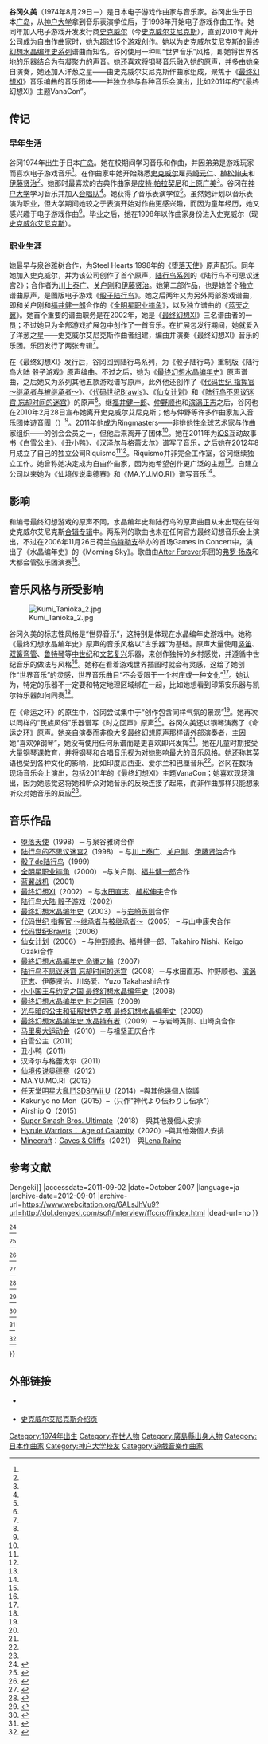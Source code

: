 
{{NoteTA
| G1=Games
| G2=Square Enix
| 1=zh-cn:After Forever; zh-tw:萬世沉淪;
}}

{{Infobox musical artist
| name = 谷冈久美
| image = Kumi Tanioka 1.jpg
| caption = 2007年的谷冈久美
| background = non_vocal_instrumentalist
| birth_date = {{birth date and age|mf=yes|1974|8|29}}
| birth_place =日本[[广岛|广岛]]
| instrument = [[钢琴|钢琴]]
| genre =
| occupation = [[音乐家|音乐家]]、[[作曲家|作曲家]]
| years_active = 1998年－
| label = [[DigiCube|DigiCube]]<br />[[史克威尔艾尼克斯|史克威尔艾尼克斯]]<br />[[波丽佳音|波丽佳音]]<br />[[任天堂|任天堂欧洲]]
| associated_acts = 洋葱之星
}}
{{Japanese|japanese=谷岡 久美|kana=たにおか くみ|romaji=Tanioka Kumi}}

'''谷冈久美'''（1974年8月29日－）是日本电子游戏作曲家与音乐家。谷冈出生于日本[[广岛|广岛]]，从[[神户大学|神户大学]]拿到音乐表演学位后，于1998年开始电子游戏作曲工作。她同年加入电子游戏开发发行商[[史克威尔|史克威尔]]（今[[史克威尔艾尼克斯|史克威尔艾尼克斯]]），直到2010年离开公司成为自由作曲家时，她为超过15个游戏创作。她以为史克威尔艾尼克斯的[[最终幻想水晶编年史系列|最终幻想水晶编年史系列]]谱曲而知名。谷冈使用一种叫“世界音乐”风格，即她将世界各地的乐器结合为有凝聚力的声音。她还喜欢将钢琴音乐融入她的原声，并多由她亲自演奏，她还加入洋葱之星——由史克威尔艾尼克斯作曲家组成，聚焦于《[[最终幻想XI|最终幻想XI]]》音乐编曲的音乐团体——并独立参与各种音乐会演出，比如2011年的“《最终幻想XI》主题VanaCon”。

== 传记 ==

=== 早年生活 ===

谷冈1974年出生于日本[[广岛|广岛]]。她在校期间学习音乐和作曲，并因弟弟是游戏玩家而喜欢电子游戏音乐<ref name="SEMOringint" />。在作曲家中她开始熟悉[[史克威尔|史克威尔]]雇员[[崎元仁|崎元仁]]、[[植松伸夫|植松伸夫]]和[[伊藤贤治|伊藤贤治]]<ref name="DGint" />。她那时最喜欢的古典作曲家是[[皮特·帕拉契尼|皮特·帕拉契尼]]和[[上原广美|上原广美]]<ref name="SEMOringint" />。谷冈在[[神户大学|神户大学]]学习音乐并加入[[合唱队|合唱队]]<ref name="DGint" />。她获得了音乐表演学位<ref name="riquisprofile" />。虽然她计划以音乐表演为职业，但大学期间她较之于表演开始对作曲更感兴趣，而因为童年经历，她又感兴趣于电子游戏作曲<ref name="SEMOringint" />。毕业之后，她在1998年以作曲家身份进入史克威尔（现[[史克威尔艾尼克斯|史克威尔艾尼克斯]]）。

=== 职业生涯 ===

她最早与泉谷雅树合作，为Steel Hearts 1998年的《[[堕落天使|堕落天使]]》原声配乐。同年她加入史克威尔，并为该公司创作了首个原声，[[陆行鸟系列|陆行鸟系列]]的《陆行鸟不可思议迷宫2》；合作者为[[川上泰广|川上泰广]]、[[关户刚|关户刚]]和[[伊藤贤治|伊藤贤治]]。她第二部作品，也是她首个独立谱曲原声，是图版电子游戏《[[骰子陆行鸟|骰子陆行鸟]]》。她之后两年又为另外两部游戏谱曲，即和关户刚和[[福井健一郎|福井健一郎]]合作的《[[全明星职业摔角|全明星职业摔角]]》，以及独立谱曲的《[[蓝天之翼|蓝天之翼]]》。她首个重要的谱曲职务是在2002年，她是《[[最终幻想XI|最终幻想XI]]》三名谱曲者的一员；不过她只为全部游戏扩展包中创作了一首音乐。在扩展包发行期间，她就爱入了洋葱之星——史克威尔艾尼克斯作曲者组建，编曲并演奏《最终幻想XI》音乐的乐团。乐团发行了两张专辑<ref name="SEbio" />。

在《最终幻想XI》发行后，谷冈回到陆行鸟系列，为《骰子陆行鸟》重制版《陆行鸟大陆 骰子游戏》原声编曲。不过之后，她为《[[最终幻想水晶编年史|最终幻想水晶编年史]]》原声谱曲，之后她又为系列其他五款游戏谱写原声。此外他还创作了《[[代码世纪_指挥官_～继承者与被继承者～|代码世纪 指挥官 ～继承者与被继承者～]]》、《[[代码世纪Brawls|代码世纪Brawls]]》、《[[仙女计划|仙女计划]]》和《[[陆行鸟不思议迷宫_忘却时间的迷宫|陆行鸟不思议迷宫 忘却时间的迷宫]]》的原声<ref name="SEbio" />。继[[福井健一郎|福井健一郎]]、[[仲野顺也|仲野顺也]]和[[滨涡正志|滨涡正志]]之后，谷冈也在2010年2月28日宣布她离开史克威尔艾尼克斯；他与仲野等许多作曲家加入音乐团体[[遊音團|遊音團]]（{{lang|ja|ゲ音団}}）<ref name="SEMOleaves" />。2011年他成为Ringmasters——非排他性全球艺术家与作曲家组织——的创会会员之一，但他后来离开了团体<ref name="SEMOringint" />。她在2011年为[[iOS|iOS]]互动故事书《白雪公主》、《丑小鸭》、《汉泽尔与格蕾太尔》谱写了音乐，之后她在2012年8月成立了自己的独立公司Riquismo<ref name="indieint" /><ref name="riquisStart" />。Riquismo并非完全工作室，谷冈继续独立工作。她曾称她决定成为自由作曲家，因为她希望创作更广泛的主题<ref name="indieint" />。自建立公司以来她为《[[仙境传说奥德赛|仙境传说奥德赛]]》和《MA.YU.MO.RI》谱写音乐<ref name="DESint" />。

== 影响 ==

和编号最终幻想游戏的原声不同，水晶编年史和陆行鸟的原声曲目从未出现在任何史克威尔艾尼克斯[[最终幻想合辑专辑列表|合辑专辑]]中。两系列的歌曲也未在任何官方最终幻想音乐会上演出，不过在2006年11月26日荷兰[[乌特勒支|乌特勒支]]举办的首场Games in Concert中，演出了《水晶编年史》的《Morning Sky》。歌曲由[[After_Forever|After Forever]]乐团的[[弗罗·扬森|弗罗·扬森]]和大都会管弦乐团演奏<ref name="CCconcert" />。

== 音乐风格与所受影响 ==

[[File:Kumi_Tanioka_2.jpg|thumb]]

谷冈久美的标志性风格是“世界音乐”，这特别是体现在水晶编年史游戏中。她称《最终幻想水晶编年史》原声的音乐风格以“古乐器”为基础。原声大量使用[[竖笛|竖笛]]、[[双簧弯管|双簧弯管]]、[[鲁特琴|鲁特琴]]等[[中世纪音乐|中世纪]]和[[文艺复兴音乐|文艺复兴]]乐器，来创作独特的乡村感觉，并遵循中世纪音乐的做法与风格<ref name="RPGFOST" />。她称在看着游戏世界插图时就会有灵感，这给了她创作“世界音乐”的灵感，世界音乐曲目“不会受限于一个村庄或一种文化”<ref name="interview1" />。她认为，特定的乐器不一定要和特定地理区域绑在一起，比如她想看到印第安乐器与凯尔特乐器如何同奏<ref name="indieint" />。

在《命运之环》的原生中，谷冈尝试集中于“创作包含同样气氛的景观”<ref name="interview1" />。她再次以同样的“民族风俗”乐器谱写《时之回声》原声<ref name="EOTLiner" />。谷冈久美还以钢琴演奏了《命运之环》原声。她亲自演奏而非像大多最终幻想原声那样请外部演奏者，主因她“喜欢弹钢琴”，她没有使用任何乐谱而是更喜欢即兴发挥<ref name="interview1" />。她在儿童时期接受大量钢琴课教育，并将钢琴和合唱音乐视为对她影响最大的音乐风格。她还称其英语也受到各种文化的影响，比如印度尼西亚、爱尔兰和巴厘音乐<ref name="interview1" />。谷冈在数场现场音乐会上演出，包括2011年的《最终幻想XI》主题VanaCon；她喜欢现场演出，因为她感觉这将她和听众对她音乐的反映连接了起来，而非作曲那样只能想象听众对她音乐的反应<ref name="indieint" />。

== 音乐作品 ==

* [[堕落天使|堕落天使]]（1998）－与泉谷雅树合作
* [[陆行鸟的不思议迷宫2|陆行鸟的不思议迷宫2]]（1998） – 与[[川上泰广|川上泰广]]、[[关户刚|关户刚]]、[[伊藤贤治|伊藤贤治]]合作
* [[骰子de陆行鸟|骰子de陆行鸟]]（1999）
* [[全明星职业摔角|全明星职业摔角]]（2000） –与关户刚、[[福井健一郎|福井健一郎]]合作
* [[蓝翼战机|蓝翼战机]]（2001）
* [[最终幻想XI|最终幻想XI]]（2002） – 与[[水田直志|水田直志]]、[[植松伸夫|植松伸夫]]合作
* [[陆行鸟大陆_骰子游戏|陆行鸟大陆 骰子游戏]]（2002）
* [[最终幻想水晶编年史|最终幻想水晶编年史]]（2003） –与[[岩崎英则|岩崎英则]]合作
* [[代码世纪_指挥官_～继承者与被继承者～|代码世纪 指挥官 ～继承者与被继承者～]]（2005） – 与山中康央合作
* [[代码世纪Brawls|代码世纪Brawls]]（2006）
* [[仙女计划|仙女计划]]（2006） – 与[[仲野顺也|仲野顺也]]、福井健一郎、Takahiro Nishi、Keigo Ozaki合作
* [[最終幻想水晶編年史_命運之輪|最終幻想水晶編年史 命運之輪]]（2007）
* [[陆行鸟不思议迷宫_忘却时间的迷宫|陆行鸟不思议迷宫 忘却时间的迷宫]]（2008）－与水田直志、仲野顺也、[[滨涡正志|滨涡正志]]、伊藤贤治、川岛爱、Yuzo Takahashi合作
* [[小小国王与约定之国_最终幻想水晶编年史|小小国王与约定之国 最终幻想水晶编年史]]（2008）
* [[最终幻想水晶编年史_时之回声|最终幻想水晶编年史 时之回声]]（2009）
* [[光与暗的公主和征服世界之塔_最终幻想水晶编年史|光与暗的公主和征服世界之塔 最终幻想水晶编年史]]（2009）
* [[最终幻想水晶编年史_水晶持有者|最终幻想水晶编年史 水晶持有者]]（2009）－与岩崎英则、山崎良合作
* [[马里奥大运动会|马里奥大运动会]]（2010）－与祖坚正庆合作
* 白雪公主（2011）
* 丑小鸭（2011）
* 汉泽尔与格蕾太尔（2011）
* [[仙境传说奥德赛|仙境传说奥德赛]]（2012）
* MA.YU.MO.RI（2013）
* [[任天堂明星大亂鬥3DS/Wii_U|任天堂明星大亂鬥3DS/Wii U]]（2014）–與其他幾個人協議
* Kakuriyo no Mon（2015）–（只作"神代より伝わりし伝承"）
* Airship Q（2015）
* [[Super_Smash_Bros._Ultimate|Super Smash Bros. Ultimate]]（2018）–與其他幾個人安排
* [[Hyrule_Warriors：_Age_of_Calamity|Hyrule Warriors： Age of Calamity]]（2020）–與其他幾個人安排
* [[Minecraft|Minecraft]]：[[Caves_&_Cliffs|Caves & Cliffs]]（2021）-與[[Lena_Raine|Lena Raine]]

== 参考文献 ==

{{reflist|refs=
<ref name="SEbio">{{cite web |url=http://www.squareenixmusic.com/composers/tanioka/biography.shtml |title=Kumi Tanioka :: Biography |last=Greening |first=Chris |publisher=Square Enix Music Online |accessdate=2009-11-17 |deadurl=yes |archiveurl=https://web.archive.org/web/20100101222808/http://squareenixmusic.com/composers/tanioka/biography.shtml |archivedate=2010-01-01 }}</ref>

<ref name="SEMOringint">{{cite web |last=Diago |first=Gee |title=Interview with Kumi Tanioka |url=http://squareenixmusic.com/features/interviews/kumitanioka.shtml |publisher=Square Enix Music Online |accessdate=2011-09-01 |date=September 2011 |archive-date=2012-09-01 |archive-url=https://www.webcitation.org/6ALsJ8p1P?url=http://squareenixmusic.com/features/interviews/kumitanioka.shtml |dead-url=no }}</ref>

<ref name="DGint">{{cite web |title=インタビュー『ファイナルファンタジー・クリスタルクロニクル リング・オブ・フェイト オリジナル・サウンドトラック』 |url=http://dol.dengeki.com/soft/interview/ffccrof/index.html |publisher=[[ASCII_Media_Works{{!}}Dengeki|ASCII Media Works{{!}}Dengeki]] |accessdate=2011-09-02 |date=October 2007 |language=ja |archive-date=2012-09-01 |archive-url=https://www.webcitation.org/6ALsJhVu9?url=http://dol.dengeki.com/soft/interview/ffccrof/index.html |dead-url=no }}</ref>

<ref name="riquisprofile">{{cite web |url=http://riquisimo.jp/?profile |title=Riquismo! - Profile |language=ja |publisher=Riquismo |accessdate=2014-01-23 |archive-date=2020-01-23 |archive-url=https://web.archive.org/web/20200123224202/http://www.riquisimo.jp/?profile |dead-url=no }}</ref>

<ref name="SEMOleaves">{{cite web |url=http://squareenixmusic.com/musicnews2.php?subaction=showfull&id=1267410364&archive=&start_from=&ucat=2& |title=01 Mar 2010 - Confirmed: Kumi Tanioka Leaves Square Enix |last=Greening |first=Chris |date=2010-03-01 |publisher=Square Enix Music Online |accessdate=2010-03-01 |deadurl=yes |archiveurl=https://web.archive.org/web/20100309005323/http://www.squareenixmusic.com/musicnews2.php?subaction=showfull&id=1267410364&archive=&start_from=&ucat=2& |archivedate=2010-03-09 }}</ref>

<ref name="indieint">{{cite web |url=http://indiegames.com/2012/03/interview_kumi_tanioka%20.html |title=Final Fantasy to Snow White: Composer Kumi Tanioka's Independent Vision |publisher=IndieGames |author=Jeriaska |date=2012-03-01 |accessdate=2014-01-23 |archive-url=https://web.archive.org/web/20140202234134/http://indiegames.com/2012/03/interview_kumi_tanioka%20.html |archive-date=2014-02-02 |dead-url=yes }}</ref>

<ref name="riquisStart">{{cite web |url=http://ameblo.jp/taniokakumi/entry-11340217936.html |title=新装開店！ |language=ja |publisher=Kumi Tanioka |date=2012-08-29 |accessdate=2014-01-23 |archive-date=2014-02-18 |archive-url=https://web.archive.org/web/20140218224820/http://ameblo.jp/taniokakumi/entry-11340217936.html |dead-url=no }}</ref>

<ref name="DESint">{{cite web |url=http://www.destructoid.com/exclusive-ragnarok-odyssey-ost-with-kumi-tanioka-237302.phtml |title=Tanioka shows off her "dirty" side |publisher=[[Destructoid|Destructoid]] |last=Napolitano |first=Jayson |date=2012-10-24 |accessdate=2014-01-23 |archive-date=2020-08-12 |archive-url=https://web.archive.org/web/20200812214605/https://www.destructoid.com/exclusive-ragnarok-odyssey-ost-with-kumi-tanioka-237302.phtml |dead-url=no }}</ref>

<ref name="CCconcert">{{cite web| language=nl| title=Games in Concert| publisher=Gamer.nl| url=http://www.gamesinconcert.nl/| accessdate=2009-02-12| archive-date=2009-04-18| archive-url=https://web.archive.org/web/20090418063717/http://www.gamesinconcert.nl/| dead-url=no}}</ref>

<ref name="RPGFOST">{{cite web | author=Space, Daniel | title=Final Fantasy Crystal Chronicles OST | publisher=RPGFan | url=http://www.rpgfan.com/soundtracks/ffcc/index.html | accessdate=2009-01-14 | archive-date=2013-01-16 | archive-url=https://web.archive.org/web/20130116214029/http://rpgfan.com/soundtracks/ffcc/index.html | dead-url=no }}</ref>

<ref name="interview1">{{cite web |author=Jeriaska; Kumi, Tanioka |title=Interview with Kumi Tanioka |publisher=RPGFan |url=http://www.rpgfan.com/features/tanioka-interview/index.html |date=2008-03-29 |accessdate=2009-02-11 |archive-date=2012-09-08 |archive-url=https://web.archive.org/web/20120908024131/http://www.rpgfan.com/features/tanioka-interview/index.html |dead-url=no }}</ref>

<ref name="EOTLiner">{{cite web |author=Tanioka, Kumi |title=Final Fantasy Crystal Chronicles: Echoes of Time liner notes |url=http://www.squareenixmusic.com/features/liners/ffccechoes.shtml |accessdate=2009-04-21 |archive-date=2012-09-01 |archive-url=https://www.webcitation.org/6ALsMjpxB?url=http://www.squareenixmusic.com/features/liners/ffccechoes.shtml |dead-url=no }}</ref>

}}

== 外部链接 ==
{{Commons category|Kumi Tanioka}}

* {{Official|http://www.riquisimo.jp/}} {{ja icon}}
* [https://web.archive.org/web/20131205060511/http://www.square-enix.co.jp/music/sem/page/cm/profile/tanioka/index.html 史克威尔艾尼克斯介绍页]

{{Authority control}}
{{DEFAULTSORT:Tanioka Kumi}}
[[Category:1974年出生|Category:1974年出生]]
[[Category:在世人物|Category:在世人物]]
[[Category:廣島縣出身人物|Category:廣島縣出身人物]]
[[Category:日本作曲家|Category:日本作曲家]]
[[Category:神户大学校友|Category:神户大学校友]]
[[Category:遊戲音樂作曲家|Category:遊戲音樂作曲家]]